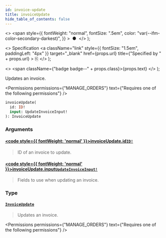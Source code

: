 ```yaml
---
id: invoice-update
title: invoiceUpdate
hide_table_of_contents: false
---
```


  <>
    <span
      style={{
        fontWeight: "normal",
        fontSize: ".5em",
        color: "var(--ifm-color-secondary-darkest)",
      }}
    >
      &nbsp;●&nbsp;
    </span>
  </>
);

  <>
    Specification
    <a
      className="link"
      style={{ fontSize: "1.5em", paddingLeft: "4px" }}
      target="\_blank"
      href={props.url}
      title={"Specified by " + props.url}
    >
      ⎘
    </a>
  </>
);

  <>
    <span className={"badge badge--" + props.class}>{props.text}</span>
  </>
);

Updates an invoice.

<Permissions
  permissions={"MANAGE_ORDERS"}
  text={"Requires one of the following permissions"}
/>

```graphql
invoiceUpdate(
  id: ID!
  input: UpdateInvoiceInput!
): InvoiceUpdate
```

### Arguments

#### [<code style={{ fontWeight: 'normal' }}>invoiceUpdate.<b>id</b></code>](#)<Bullet />[`ID!`](../../../api-reference/miscellaneous/scalars/id) <Badge class="secondary" text="non-null"/> <Badge class="secondary" text="scalar"/> <Badge class="secondary" text="miscellaneous"/>

> ID of an invoice to update.

#### [<code style={{ fontWeight: 'normal' }}>invoiceUpdate.<b>input</b></code>](#)<Bullet />[`UpdateInvoiceInput!`](../../../api-reference/orders/inputs/update-invoice-input) <Badge class="secondary" text="non-null"/> <Badge class="secondary" text="input"/> <Badge class="secondary" text="orders"/>

> Fields to use when updating an invoice.

### Type

#### [`InvoiceUpdate`](../../../api-reference/orders/objects/invoice-update) <Badge class="secondary" text="object"/> <Badge class="secondary" text="orders"/>

> Updates an invoice.

<Permissions
  permissions={"MANAGE_ORDERS"}
  text={"Requires one of the following permissions"}
/>

>

